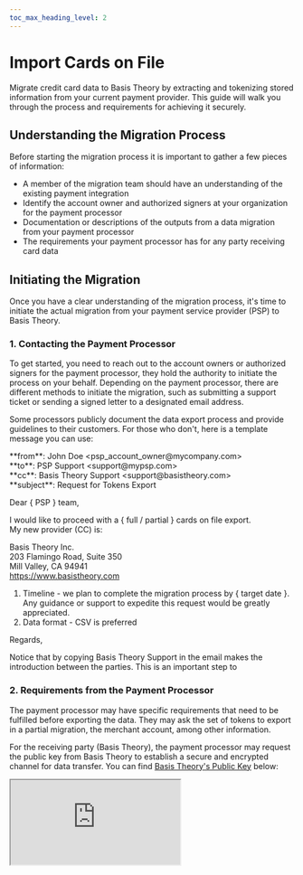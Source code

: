 ```yaml
---
toc_max_heading_level: 2
---
```



# Import Cards on File

Migrate credit card data to Basis Theory by extracting and tokenizing stored information from your current payment provider. This guide will walk you through the process and requirements for achieving it securely.

## Understanding the Migration Process
Before starting the migration process it is important to gather a few pieces of information:

- A member of the migration team should have an understanding of the existing payment integration
- Identify the account owner and authorized signers at your organization for the payment processor
- Documentation or descriptions of the outputs from a data migration from your payment processor
- The requirements your payment processor has for any party receiving card data

## Initiating the Migration
Once you have a clear understanding of the migration process, it's time to initiate the actual migration from your payment service provider (PSP) to Basis Theory.

### 1. Contacting the Payment Processor

To get started, you need to reach out to the account owners or authorized signers for the payment processor, they hold the authority to initiate the process on your behalf. Depending on the payment processor, there are different methods to initiate the migration, such as submitting a support ticket or sending a signed letter to a designated email address.

Some processors publicly document the data export process and provide guidelines to their customers. For those who don't, here is a template message you can use:

<Card>
  **from**: John Doe &lt;psp_account_owner@mycompany.com&gt;<br/>
  **to**: PSP Support &lt;support@mypsp.com&gt;<br/>
  **cc**: Basis Theory Support &lt;support@basistheory.com&gt;<br/>
  **subject**: Request for Tokens Export

  Dear &lcub; PSP &rcub; team,

  I would like to proceed with a &lcub; full / partial &rcub; cards on file export.<br/>
  My new provider (CC) is:

  Basis Theory Inc.<br/>
  203 Flamingo Road, Suite 350<br/>
  Mill Valley, CA 94941<br/>
  https://www.basistheory.com<br/>

  1. Timeline - we plan to complete the migration process by &lcub; target date &rcub;.<br/>
  Any guidance or support to expedite this request would be greatly appreciated.
  2. Data format - CSV is preferred

  Regards,
</Card>
<br/>

Notice that by copying Basis Theory Support in the email makes the introduction between the parties. This is an important step to

### 2. Requirements from the Payment Processor

The payment processor may have specific requirements that need to be fulfilled before exporting the data. They may ask the set of tokens to export in a partial migration, the merchant account, among other information.

For the receiving party (Basis Theory), the payment processor may request the public key from Basis Theory to establish a secure and encrypted channel for data transfer. You can find [Basis Theory's Public Key](https://cdn.basistheory.com/pgp/bt.public.gpg.txt) below:

<iframe src="https://cdn.basistheory.com/pgp/bt.public.gpg.txt" style={{ width: '100%', height: '250px' }} />

It is also very common that at each migration the processor will request Basis Theory's latest PCI Attestation of Compliance (AOC), which your Basis Theory Account manager can provide.

## Asd

